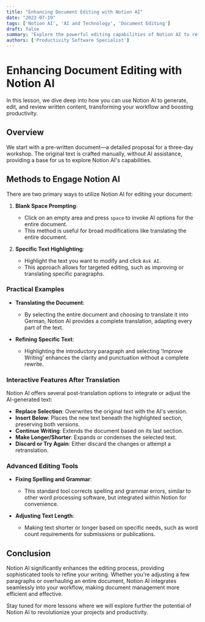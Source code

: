 ```yaml
---
title: "Enhancing Document Editing with Notion AI"
date: "2023-07-19"
tags: ['Notion AI', 'AI and Technology', 'Document Editing']
draft: false
summary: "Explore the powerful editing capabilities of Notion AI to refine and enhance your written content efficiently."
authors: ['Productivity Software Specialist']
---
```


# Enhancing Document Editing with Notion AI

In this lesson, we dive deep into how you can use Notion AI to generate, edit, and review written content, transforming your workflow and boosting productivity.

## Overview

We start with a pre-written document—a detailed proposal for a three-day workshop. The original text is crafted manually, without AI assistance, providing a base for us to explore Notion AI's capabilities.

## Methods to Engage Notion AI

There are two primary ways to utilize Notion AI for editing your document:

1. **Blank Space Prompting**:
   - Click on an empty area and press `space` to invoke AI options for the entire document.
   - This method is useful for broad modifications like translating the entire document.

2. **Specific Text Highlighting**:
   - Highlight the text you want to modify and click `Ask AI`.
   - This approach allows for targeted editing, such as improving or translating specific paragraphs.

### Practical Examples

- **Translating the Document**:
   - By selecting the entire document and choosing to translate it into German, Notion AI provides a complete translation, adapting every part of the text.

- **Refining Specific Text**:
   - Highlighting the introductory paragraph and selecting 'Improve Writing' enhances the clarity and punctuation without a complete rewrite.

### Interactive Features After Translation

Notion AI offers several post-translation options to integrate or adjust the AI-generated text:

- **Replace Selection**: Overwrites the original text with the AI's version.
- **Insert Below**: Places the new text beneath the highlighted section, preserving both versions.
- **Continue Writing**: Extends the document based on its last section.
- **Make Longer/Shorter**: Expands or condenses the selected text.
- **Discard or Try Again**: Either discard the changes or attempt a retranslation.

### Advanced Editing Tools

- **Fixing Spelling and Grammar**:
   - This standard tool corrects spelling and grammar errors, similar to other word processing software, but integrated within Notion for convenience.

- **Adjusting Text Length**:
   - Making text shorter or longer based on specific needs, such as word count requirements for submissions or publications.

## Conclusion

Notion AI significantly enhances the editing process, providing sophisticated tools to refine your writing. Whether you're adjusting a few paragraphs or overhauling an entire document, Notion AI integrates seamlessly into your workflow, making document management more efficient and effective.

Stay tuned for more lessons where we will explore further the potential of Notion AI to revolutionize your projects and productivity.

